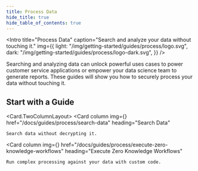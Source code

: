```yaml
---
title: Process Data
hide_title: true
hide_table_of_contents: true
---
```



<Intro
  title="Process Data"
  caption="Search and analyze your data without touching it."
  img={{
    light: "/img/getting-started/guides/process/logo.svg",
    dark: "/img/getting-started/guides/process/logo-dark.svg",
  }}
/>

Searching and analyzing data can unlock powerful uses cases to power customer service applications or empower your data science team to generate reports. These guides will show you how to securely process your data without touching it.

## Start with a Guide

<Card.TwoColumnLayout>
  <Card
    column
    img={<Process />}
    href="/docs/guides/process/search-data"
    heading="Search Data"
  >
    Search data without decrypting it.
  </Card>

  <Card
    column
    img={<Process />}
    href="/docs/guides/process/execute-zero-knowledge-workflows"
    heading="Execute Zero Knowledge Workflows"
  >
    Run complex processing against your data with custom code.
  </Card>
</Card.TwoColumnLayout>